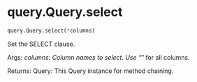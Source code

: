 # query.Query.select { #soildb.query.Query.select }

```python
query.Query.select(*columns)
```

Set the SELECT clause.

Args:
    *columns: Column names to select. Use "*" for all columns.

Returns:
    Query: This Query instance for method chaining.
